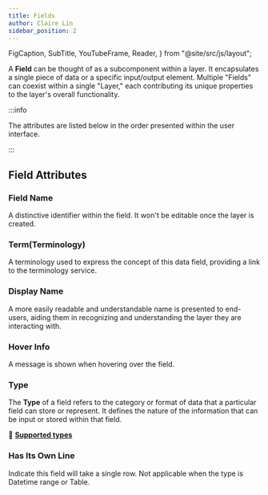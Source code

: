 ```yaml
---
title: Fields
author: Claire Lin
sidebar_position: 2
---
```


  FigCaption,
  SubTitle,
  YouTubeFrame,
  Reader,
} from "@site/src/js/layout";

<Reader text="Designer" />

A **Field** can be thought of as a subcomponent within a layer. It encapsulates a single piece of data or a specific input/output element. Multiple "Fields" can coexist within a single "Layer," each contributing its unique properties to the layer's overall functionality.

:::info

The attributes are listed below in the order presented within the user interface.

:::

## Field Attributes

### Field Name

A distinctive identifier within the field. It won't be editable once the layer is created.

### Term(Terminology)

A terminology used to express the concept of this data field, providing a link to the terminology service.

<YouTubeFrame
  src="https://www.youtube-nocookie.com/embed/P5OOXB0RyqU?list=PLZoVOhxCsajnl5_tveYUvtD0Y57devzdn"
  title="Designer - Linking an Ontology Term to a Field (HD)"
/>
<FigCaption text="Designer - Linking an Ontology Term to a Field" />

### Display Name

A more easily readable and understandable name is presented to end-users, aiding them in recognizing and understanding the layer they are interacting with.

### Hover Info

A message is shown when hovering over the field.

### Type

The **Type** of a field refers to the category or format of data that a particular field can store or represent. It defines the nature of the information that can be input or stored within that field.

:dart: **[Supported types](fields/types/)**

### Has Its Own Line&#x20;

Indicate this field will take a single row. Not applicable when the type is Datetime range or Table.
